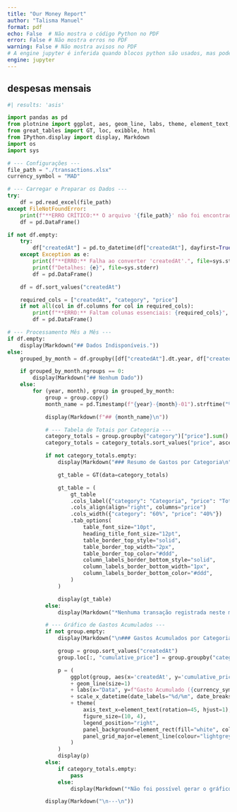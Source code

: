 ```yaml
---
title: "Our Money Report"
author: "Talisma Manuel"
format: pdf
echo: False  # Não mostra o código Python no PDF
error: False # Não mostra erros no PDF
warning: False # Não mostra avisos no PDF
# A engine jupyter é inferida quando blocos python são usados, mas pode ser explícita
engine: jupyter 
---
```




## despesas mensais

```python
#| results: 'asis'  

import pandas as pd
from plotnine import ggplot, aes, geom_line, labs, theme, element_text, scale_x_datetime, element_rect, element_line
from great_tables import GT, loc, exibble, html  
from IPython.display import display, Markdown  
import os
import sys  

# --- Configurações ---
file_path = "./transactions.xlsx"
currency_symbol = "MAD"  

# --- Carregar e Preparar os Dados ---
try:
    df = pd.read_excel(file_path)
except FileNotFoundError:
    print(f"**ERRO CRÍTICO:** O arquivo '{file_path}' não foi encontrado.", file=sys.stderr)
    df = pd.DataFrame()

if not df.empty:
    try:
        df["createdAt"] = pd.to_datetime(df["createdAt"], dayfirst=True, errors='coerce')
    except Exception as e:
        print(f"**ERRO:** Falha ao converter 'createdAt'.", file=sys.stderr)
        print(f"Detalhes: {e}", file=sys.stderr)
        df = pd.DataFrame()

    df = df.sort_values("createdAt")

    required_cols = ["createdAt", "category", "price"]
    if not all(col in df.columns for col in required_cols):
        print(f"**ERRO:** Faltam colunas essenciais: {required_cols}", file=sys.stderr)
        df = pd.DataFrame()

# --- Processamento Mês a Mês ---
if df.empty:
    display(Markdown("## Dados Indisponíveis."))
else:
    grouped_by_month = df.groupby([df["createdAt"].dt.year, df["createdAt"].dt.month])

    if grouped_by_month.ngroups == 0:
        display(Markdown("## Nenhum Dado"))
    else:
        for (year, month), group in grouped_by_month:
            group = group.copy()
            month_name = pd.Timestamp(f"{year}-{month}-01").strftime("%B %Y")

            display(Markdown(f"## {month_name}\n"))

            # --- Tabela de Totais por Categoria ---
            category_totals = group.groupby("category")["price"].sum().reset_index()
            category_totals = category_totals.sort_values("price", ascending=False)

            if not category_totals.empty:
                display(Markdown("### Resumo de Gastos por Categoria\n"))

                gt_table = GT(data=category_totals)

                gt_table = (
                    gt_table
                    .cols_label({"category": "Categoria", "price": "Total Gasto"})
                    .cols_align(align="right", columns="price")
                    .cols_width({"category": "60%", "price": "40%"})
                    .tab_options(
                        table_font_size="10pt",
                        heading_title_font_size="12pt",
                        table_border_top_style="solid",
                        table_border_top_width="2px",
                        table_border_top_color="#ddd",
                        column_labels_border_bottom_style="solid",
                        column_labels_border_bottom_width="1px",
                        column_labels_border_bottom_color="#ddd",
                    )
                )

                display(gt_table)
            else:
                display(Markdown("*Nenhuma transação registrada neste mês.*"))

            # --- Gráfico de Gastos Acumulados ---
            if not group.empty:
                display(Markdown("\n### Gastos Acumulados por Categoria ao Longo do Mês\n"))

                group = group.sort_values("createdAt")
                group.loc[:, "cumulative_price"] = group.groupby("category")["price"].cumsum()

                p = (
                    ggplot(group, aes(x='createdAt', y='cumulative_price', color='category'))
                    + geom_line(size=1)
                    + labs(x="Data", y=f"Gasto Acumulado ({currency_symbol})", color="Categoria")
                    + scale_x_datetime(date_labels="%d/%m", date_breaks="7 days")
                    + theme(
                        axis_text_x=element_text(rotation=45, hjust=1),
                        figure_size=(10, 4),
                        legend_position="right",
                        panel_background=element_rect(fill="white", colour="grey"),
                        panel_grid_major=element_line(colour="lightgrey")
                    )
                )
                display(p)
            else:
                if category_totals.empty:
                    pass
                else:
                    display(Markdown("*Não foi possível gerar o gráfico de gastos acumulados.*"))

            display(Markdown("\n---\n"))

```